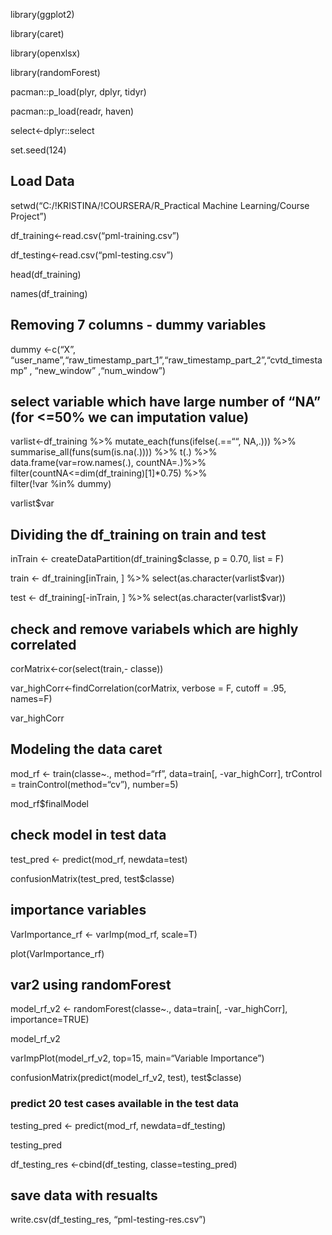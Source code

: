 library(ggplot2)

library(caret)

library(openxlsx)

library(randomForest)


pacman::p_load(plyr, dplyr, tidyr)

pacman::p_load(readr, haven)

select<-dplyr::select

set.seed(124)

## Load Data
setwd("C:/!KRISTINA/!COURSERA/R_Practical Machine Learning/Course Project")

df_training<-read.csv("pml-training.csv")  

df_testing<-read.csv("pml-testing.csv")

head(df_training)

names(df_training)

## Removing 7 columns - dummy variables
dummy <-c("X", "user_name","raw_timestamp_part_1","raw_timestamp_part_2","cvtd_timestamp" ,
          "new_window" ,"num_window")  

 
## select variable which have large number of "NA" (for <=50% we can imputation value)
varlist<-df_training %>% 
  mutate_each(funs(ifelse(.=="", NA,.))) %>% 
  summarise_all(funs(sum(is.na(.)))) %>% t(.) %>% 
  data.frame(var=row.names(.), countNA=.)%>% 
  filter(countNA<=dim(df_training)[1]*0.75)  %>%  
  filter(!var %in% dummy) 

varlist$var

##  Dividing the df_training on train and test
inTrain <- createDataPartition(df_training$classe, p = 0.70, list = F) 

train <- df_training[inTrain, ]  %>% select(as.character(varlist$var)) 

test <- df_training[-inTrain, ] %>% select(as.character(varlist$var))


## check and  remove variabels which are highly correlated
corMatrix<-cor(select(train,- classe))

var_highCorr<-findCorrelation(corMatrix, verbose = F, cutoff = .95, names=F)

var_highCorr

## Modeling the data caret
mod_rf <- train(classe~., method="rf", data=train[, -var_highCorr], 
              trControl = trainControl(method="cv"), number=5)
              
mod_rf$finalModel

## check model in test data
test_pred <- predict(mod_rf, newdata=test)

confusionMatrix(test_pred, test$classe)


## importance variables
VarImportance_rf <- varImp(mod_rf, scale=T) 

plot(VarImportance_rf)


##  var2 using  randomForest
model_rf_v2 <- randomForest(classe~., data=train[, -var_highCorr], importance=TRUE)

model_rf_v2

varImpPlot(model_rf_v2, top=15, main="Variable Importance")

confusionMatrix(predict(model_rf_v2, test), test$classe)


### predict 20 test cases available in the test data

testing_pred <- predict(mod_rf, newdata=df_testing)

testing_pred

df_testing_res <-cbind(df_testing, classe=testing_pred)


## save data with resualts 

write.csv(df_testing_res, "pml-testing-res.csv")


